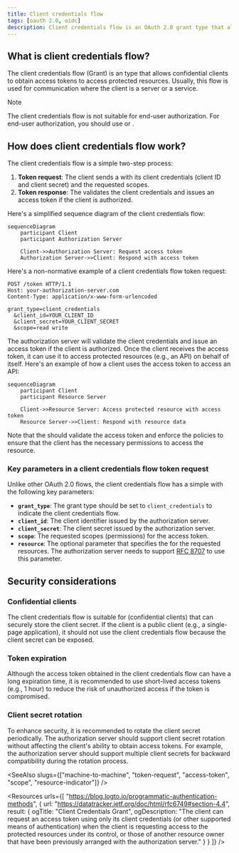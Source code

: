 ```yaml
---
title: Client credentials flow
tags: [oauth 2.0, oidc]
description: Client credentials flow is an OAuth 2.0 grant type that allows confidential clients to obtain access tokens to access protected resources. It is suitable for machine-to-machine (server-to-server) communication.
---
```


## What is client credentials flow?

The client credentials flow (Grant) is an <Ref slug="oauth-2.0-grant" /> type that allows confidential clients to obtain <Ref slug="access-token">access tokens</Ref> to access protected resources. Usually, this flow is used for <Ref slug="machine-to-machine" /> communication where the client is a server or a service.

> [!Note]
> The client credentials flow is not suitable for end-user authorization. For end-user authorization, you should use <Ref slug="authentication-request" /> or <Ref slug="authorization-request" />.

## How does client credentials flow work?

The client credentials flow is a simple two-step process:

1. **Token request**: The client sends a <Ref slug="token-request" /> with its client credentials (client ID and client secret) and the requested <Ref slug="scope">scopes</Ref>.
2. **Token response**: The <Ref slug="authorization-server" /> validates the client credentials and issues an access token if the client is authorized.

Here's a simplified sequence diagram of the client credentials flow:

```mermaid
sequenceDiagram
    participant Client
    participant Authorization Server

    Client->>Authorization Server: Request access token
    Authorization Server->>Client: Respond with access token
```

Here's a non-normative example of a client credentials flow token request:

```http
POST /token HTTP/1.1
Host: your-authorization-server.com
Content-Type: application/x-www-form-urlencoded

grant_type=client_credentials
  &client_id=YOUR_CLIENT_ID
  &client_secret=YOUR_CLIENT_SECRET
  &scope=read write
```

The authorization server will validate the client credentials and issue an access token if the client is authorized. Once the client receives the access token, it can use it to access protected resources (e.g., an API) on behalf of itself. Here's an example of how a client uses the access token to access an API:

```mermaid
sequenceDiagram
    participant Client
    participant Resource Server

    Client->>Resource Server: Access protected resource with access token
    Resource Server->>Client: Respond with resource data
```

Note that the <Ref slug="resource-server" /> should validate the access token and enforce the <Ref slug="access-control" /> policies to ensure that the client has the necessary permissions to access the resource.

### Key parameters in a client credentials flow token request

Unlike other OAuth 2.0 flows, the client credentials flow has a simple <Ref slug="token-request" /> with the following key parameters:

- **`grant_type`**: The grant type should be set to `client_credentials` to indicate the client credentials flow.
- **`client_id`**: The client identifier issued by the authorization server.
- **`client_secret`**: The client secret issued by the authorization server.
- **`scope`**: The requested <Ref slug="scope">scopes</Ref> (permissions) for the access token.
- **`resource`**: The optional parameter that specifies the <Ref slug="resource-indicator" /> for the requested resources. The authorization server needs to support [RFC 8707](https://datatracker.ietf.org/doc/html/rfc8707) to use this parameter.

## Security considerations

### Confidential clients

The client credentials flow is suitable for <Ref slug="client" headingId="confidential-clients" /> (confidential clients) that can securely store the client secret. If the client is a public client (e.g., a single-page application), it should not use the client credentials flow because the client secret can be exposed.

### Token expiration

Although the access token obtained in the client credentials flow can have a long expiration time, it is recommended to use short-lived access tokens (e.g., 1 hour) to reduce the risk of unauthorized access if the token is compromised.

### Client secret rotation

To enhance security, it is recommended to rotate the client secret periodically. The authorization server should support client secret rotation without affecting the client's ability to obtain access tokens. For example, the authorization server should support multiple client secrets for backward compatibility during the rotation process.

<SeeAlso slugs={["machine-to-machine", "token-request", "access-token", "scope", "resource-indicator"]} />

<Resources
  urls={[
    "https://blog.logto.io/programmatic-authentication-methods",
    { 
      url: "https://datatracker.ietf.org/doc/html/rfc6749#section-4.4",
      result: {
        ogTitle: "Client Credentials Grant",
        ogDescription: "The client can request an access token using only its client credentials (or other supported means of authentication) when the client is requesting access to the protected resources under its control, or those of another resource owner that have been previously arranged with the authorization server."
      }
    }
  ]}
/>
